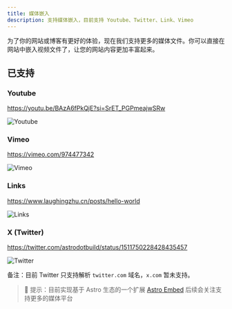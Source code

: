 ```yaml
---
title: 媒体嵌入
description: 支持媒体嵌入，目前支持 Youtube、Twitter、Link、Vimeo
---
```


为了你的网站或博客有更好的体验，现在我们支持更多的媒体文件。你可以直接在网站中嵌入视频文件了，让您的网站内容更加丰富起来。

## 已支持

### Youtube

https://youtu.be/BAzA6fPkQjE?si=SrET_PGPmeajwSRw

![Youtube](https://r2.laughingzhu.cn/23e80f76855ddb01b66548ad827bac4a-39ebab.webp)

### Vimeo

https://vimeo.com/974477342

![Vimeo](https://r2.laughingzhu.cn/a32da429e0e5dbc8e6701ec65c65c730-31ef2c.webp)

### Links

https://www.laughingzhu.cn/posts/hello-world

![Links](https://r2.laughingzhu.cn/81770b9732adf2f0099e0fc321c14cc6-5b2615.webp)

### X (Twitter)

https://twitter.com/astrodotbuild/status/1511750228428435457

![Twitter](https://r2.laughingzhu.cn/9680a445450ff088decd7ff21b083cef-3892a7.webp)

备注：目前 Twitter 只支持解析 `twitter.com` 域名，`x.com` 暂未支持。

> 📢 提示：目前实现基于 Astro 生态的一个扩展
> [Astro Embed](https://astro-embed.netlify.app/)
> 后续会关注支持更多的媒体平台
